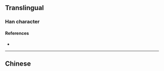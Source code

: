 {{also|壼}}
{{character info}}
==Translingual==

===Han character===
{{Han char|rn=33|rad=士|as=08|sn=11|four=|canj=GBMC,XGBMC|ids=⿳士冖亚}}

====References====
* {{Han ref|kx=0243.091|hdz=10458.060|uh=58F8|ud=22776}}

----

==Chinese==
{{zh-see|壼}}